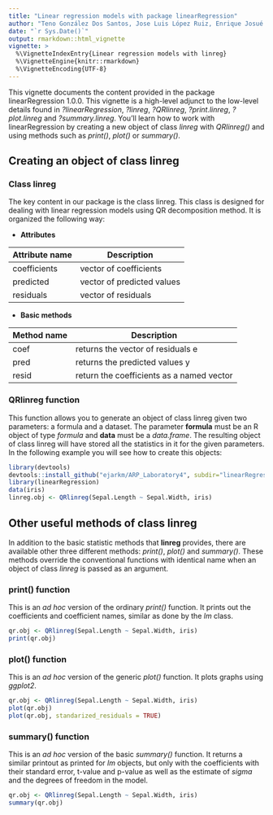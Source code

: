 ```yaml
---
title: "Linear regression models with package linearRegression"
author: "Teno González Dos Santos, Jose Luis López Ruiz, Enrique Josué Álvarez Robles"
date: "`r Sys.Date()`"
output: rmarkdown::html_vignette
vignette: >
  %\VignetteIndexEntry{Linear regression models with linreg}
  %\VignetteEngine{knitr::rmarkdown}
  %\VignetteEncoding{UTF-8}
---
```


This vignette documents the content provided in the package linearRegression 1.0.0. This vignette is a high-level adjunct to the low-level details found in *?linearRegression*, *?linreg*, *?QRlinreg*, *?print.linreg*, *?plot.linreg* and *?summary.linreg*. You’ll learn how to work with linearRegression by creating a new object of class *linreg* with *QRlinreg()* and using methods such as *print()*, *plot()* or *summary()*.

## Creating an object of class linreg

### Class linreg

The key content in our package is the class linreg. This class is designed for dealing with linear regression models using QR decomposition method. It is organized the following way:

- **Attributes**

Attribute name | Description    
---------------|-----------------------------
coefficients   | vector of coefficients
predicted      | vector of predicted values
residuals      | vector of residuals  

- **Basic methods**

Method name  | Description    
-------------|-------------------------------------------
coef         | returns the vector of residuals e
pred         | returns the predicted values y
resid        | return the coefficients as a named vector  

### QRlinreg function

This function allows you to generate an object of class linreg given two parameters: a formula and a dataset. The parameter **formula** must be an R object of type *formula* and **data** must be a *data.frame*. The resulting object of class linreg will have stored all the statistics in it for the given parameters. In the following example you will see how to create this objects:

```r
library(devtools)
devtools::install_github("ejarkm/ARP_Laboratory4", subdir="linearRegression", build_vignettes = TRUE)
library(linearRegression)
data(iris)
linreg.obj <- QRlinreg(Sepal.Length ~ Sepal.Width, iris)
```

## Other useful methods of class linreg

In addition to the basic statistic methods that **linreg** provides, there are available other three different methods: *print()*, *plot()* and *summary()*. These methods override the conventional functions with identical name when an object of class *linreg* is passed as an argument.

### print() function

This is an *ad hoc* version of the ordinary *print()* function. It prints out the coefficients and coefficient names, similar as done by the *lm* class.

```r
qr.obj <- QRlinreg(Sepal.Length ~ Sepal.Width, iris)
print(qr.obj)
```

### plot() function

This is an *ad hoc* version of the generic *plot()* function. It plots graphs using *ggplot2*.

```r
qr.obj <- QRlinreg(Sepal.Length ~ Sepal.Width, iris)
plot(qr.obj)
plot(qr.obj, standarized_residuals = TRUE)
```

### summary() function

This is an *ad hoc* version of the basic *summary()* function. It returns a similar printout as printed for *lm* objects, but only with the coefficients with their standard error, t-value and p-value as well as the estimate of *sigma* and the degrees of freedom in the model.

```r
qr.obj <- QRlinreg(Sepal.Length ~ Sepal.Width, iris)
summary(qr.obj)
```
